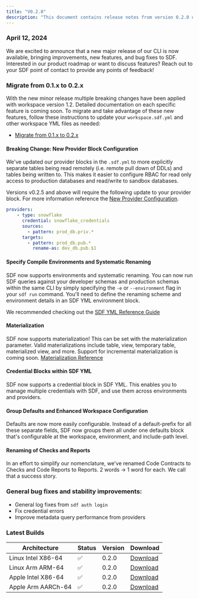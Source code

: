 ```yaml
---
title: "V0.2.0"
description: "This document contains release notes from version 0.2.0 of SDF."
---
```

### April 12, 2024

We are excited to announce that a new major release of our CLI is now available, bringing
 improvements, new features, and bug fixes to SDF. Interested in our product roadmap or want to 
discuss features? Reach out to your SDF point of contact to provide any points of feedback!

### Migrate from 0.1.x to 0.2.x

With the new minor release multiple breaking changes have been applied with workspace version 1.2. 
Detailed documentation on each specific feature is coming soon. To migrate and take advantage of these
new features, follow these instructions to update your `workspace.sdf.yml` and other workspace YML files 
as needed:
- [Migrate from 0.1.x to 0.2.x](../releases/migrations/1.1-1.2)

#### Breaking Change: New Provider Block Configuration

We've updated our provider blocks in the `.sdf.yml` to more explicitly separate tables being read remotely 
(i.e. remote pull down of DDLs) and tables being written to. This makes it easier to configure RBAC 
for read only access to production databases and read/write to sandbox databases. 

Versions v0.2.5 and above will require the following update to your provider block. For more information
reference the [New Provider Configuration](../releases/migrations/1.1-1.2#new-provider-configuration).
``` yml workspace.sdf.yml
providers:
    - type: snowflake
      credential: snowflake_credentials
      sources: 
        - pattern: prod_db.priv.*
      targets:
        - pattern: prod_db.pub.*
          rename-as: dev_db.pub.$1
```

#### Specify Compile Environments and Systematic Renaming
SDF now supports environments and systematic renaming. You can now run SDF queries against 
your developer schemas and production schemas within the same CLI by simply specifying the 
`-e` or `--environment` flag in your `sdf run` command. 
<Note>
You'll need to define the renaming scheme and environment details in an SDF YML environment block. 

We recommended checking out the [SDF YML Reference Guide](../reference/sdf-yml)
</Note>


#### Materialization 
SDF now supports materialization! This can be set with the materialization parameter. Valid 
materializations include table, view, temporary table, materialized view, and more. Support for 
incremental materialization is coming soon. [Materialization Reference](../reference/sdf-yml#enum-materialization)

#### Credential Blocks within SDF YML
SDF now supports a credential block in SDF YML. This enables you to manage multiple credentials 
with SDF, and use them across environments and providers.

#### Group Defaults and Enhanced Workspace Configuration
Defaults are now more easily configurable. Instead of a default-prefix for all these separate fields, 
SDF now groups them all under one defaults block that's configurable at the workspace, environment, and include-path level.

#### Renaming of Checks and Reports
In an effort to simplify our nomenclature, we've renamed Code Contracts to Checks and Code Reports 
to Reports. 2 words -> 1 word for each. We call that a success story.

### General bug fixes and stability improvements:
- General log fixes from `sdf auth login`
- Fix credential errors
- Improve metadata query performance from providers

### Latest Builds

| Architecture           | Status | Version | Download |
| ---------------------- | ------ | ------- | -------- |
| Linux Intel X86-64     |   ✅   | 0.2.0  | [Download](https://cdn.sdf.com/releases/download/sdf-v0.2.0-x86_64-unknown-linux-musl.tar.gz) |
| Linux Arm ARM-64       |   ✅   | 0.2.0  | [Download](https://cdn.sdf.com/releases/download/sdf-v0.2.0-arm-unknown-linux-gnueabihf.tar.gz) |
| Apple Intel X86-64     |   ✅   | 0.2.0  | [Download](https://cdn.sdf.com/releases/download/sdf-v0.2.0-x86_64-apple-darwin.tar.gz) |
| Apple Arm AARCh-64     |   ✅   | 0.2.0  | [Download](https://cdn.sdf.com/releases/download/sdf-v0.2.0-aarch64-apple-darwin.tar.gz) |
